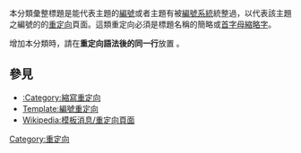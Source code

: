 {{catnav|頁面分類|…|维基百科维护|重定向}}
{{Redirect category|from=|to=|template={{PAGENAME}}}}

本分類彙整標題是能代表主題的[[編號|編號]]或者主題有被[[編號|編號系統]]統整過，以代表該主題之編號的的[[Wikipedia:重定向|重定向]]頁面。這類重定向必須是標題名稱的簡略或[[首字母縮略字|首字母縮略字]]。

增加本分類時，請在'''重定向語法後的同一行'''放置 {{tl|編號重定向}} 。

==參見==
*[[:Category:縮寫重定向|:Category:縮寫重定向]]
*[[Template:編號重定向|Template:編號重定向]]
*[[Wikipedia:模板消息/重定向頁面|Wikipedia:模板消息/重定向頁面]]

{{CategoryTOC}}

[[Category:重定向|Category:重定向]]